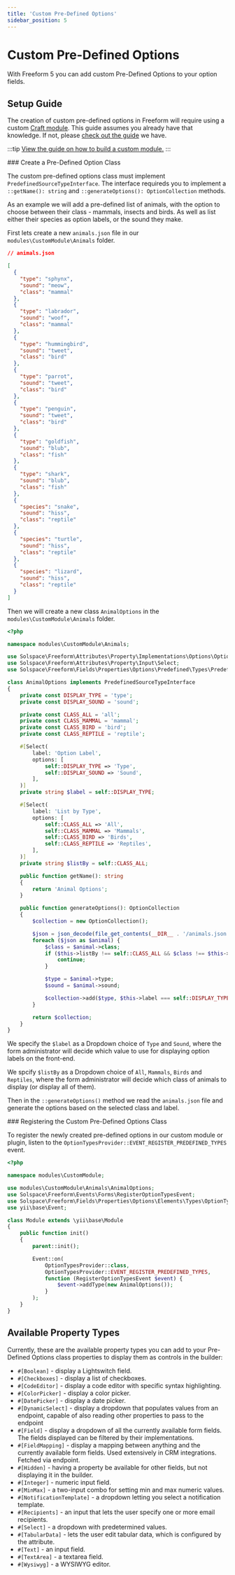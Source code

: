 ```yaml
---
title: 'Custom Pre-Defined Options'
sidebar_position: 5
---
```



# Custom Pre-Defined Options

With Freeform 5 you can add custom Pre-Defined Options to your option fields.

## Setup Guide

The creation of custom pre-defined options in Freeform will require using a custom [Craft module](https://craftcms.com/docs/5.x/extend/module-guide.html). This guide assumes you already have that knowledge. If not, please [check out the guide](../guides/developer/building-a-custom-module.mdx) we have.

:::tip
[View the guide on how to build a custom module.](../guides/developer/building-a-custom-module.mdx)
:::

<VerticalStepWrapper>
<StepMarkdown>
### Create a Pre-Defined Option Class

The custom pre-defined options class must implement `PredefinedSourceTypeInterface`. The interface requireds you to implement a `::getName(): string` and `::generateOptions(): OptionCollection` methods.

As an example we will add a pre-defined list of animals, with the option to choose between their class - mammals, insects and birds. As well as list either their species as option labels, or the sound they make.

First lets create a new `animals.json` file in our `modules\CustomModule\Animals` folder.

```json
// animals.json

[
  {
    "type": "sphynx",
    "sound": "meow",
    "class": "mammal"
  },
  {
    "type": "labrador",
    "sound": "woof",
    "class": "mammal"
  },
  {
    "type": "hummingbird",
    "sound": "tweet",
    "class": "bird"
  },
  {
    "type": "parrot",
    "sound": "tweet",
    "class": "bird"
  },
  {
    "type": "penguin",
    "sound": "tweet",
    "class": "bird"
  },
  {
    "type": "goldfish",
    "sound": "blub",
    "class": "fish"
  },
  {
    "type": "shark",
    "sound": "blub",
    "class": "fish"
  },
  {
    "species": "snake",
    "sound": "hiss",
    "class": "reptile"
  },
  {
    "species": "turtle",
    "sound": "hiss",
    "class": "reptile"
  },
  {
    "species": "lizard",
    "sound": "hiss",
    "class": "reptile"
  }
]
```

Then we will create a new class `AnimalOptions` in the `modules\CustomModule\Animals` folder.

```php showLineNumbers
<?php

namespace modules\CustomModule\Animals;

use Solspace\Freeform\Attributes\Property\Implementations\Options\OptionCollection;
use Solspace\Freeform\Attributes\Property\Input\Select;
use Solspace\Freeform\Fields\Properties\Options\Predefined\Types\PredefinedSourceTypeInterface;

class AnimalOptions implements PredefinedSourceTypeInterface
{
    private const DISPLAY_TYPE = 'type';
    private const DISPLAY_SOUND = 'sound';

    private const CLASS_ALL = 'all';
    private const CLASS_MAMMAL = 'mammal';
    private const CLASS_BIRD = 'bird';
    private const CLASS_REPTILE = 'reptile';

    #[Select(
        label: 'Option Label',
        options: [
            self::DISPLAY_TYPE => 'Type',
            self::DISPLAY_SOUND => 'Sound',
        ],
    )]
    private string $label = self::DISPLAY_TYPE;

    #[Select(
        label: 'List by Type',
        options: [
            self::CLASS_ALL => 'All',
            self::CLASS_MAMMAL => 'Mammals',
            self::CLASS_BIRD => 'Birds',
            self::CLASS_REPTILE => 'Reptiles',
        ],
    )]
    private string $listBy = self::CLASS_ALL;

    public function getName(): string
    {
        return 'Animal Options';
    }

    public function generateOptions(): OptionCollection
    {
        $collection = new OptionCollection();

        $json = json_decode(file_get_contents(__DIR__ . '/animals.json'));
        foreach ($json as $animal) {
            $class = $animal->class;
            if ($this->listBy !== self::CLASS_ALL && $class !== $this->listBy) {
                continue;
            }

            $type = $animal->type;
            $sound = $animal->sound;

            $collection->add($type, $this->label === self::DISPLAY_TYPE ? $type : $sound);
        }

        return $collection;
    }
}
```

We specify the `$label` as a Dropdown choice of `Type` and `Sound`, where the form administrator will decide which value to use for displaying option labels on the front-end.

We spcify `$listBy` as a Dropdown choice of `All`, `Mammals`, `Birds` and `Reptiles`, where the form administrator will decide which class of animals to display (or display all of them).

Then in the `::generateOptions()` method we read the `animals.json` file and generate the options based on the selected class and label.

</StepMarkdown>
<StepMarkdown>
### Registering the Custom Pre-Defined Options Class

To register the newly created pre-defined options in our custom module or plugin, listen to the `OptionTypesProvider::EVENT_REGISTER_PREDEFINED_TYPES` event.

```php showLineNumbers
<?php

namespace modules\CustomModule;

use modules\CustomModule\Animals\AnimalOptions;
use Solspace\Freeform\Events\Forms\RegisterOptionTypesEvent;
use Solspace\Freeform\Fields\Properties\Options\Elements\Types\OptionTypesProvider;
use yii\base\Event;

class Module extends \yii\base\Module
{
    public function init()
    {
        parent::init();

        Event::on(
            OptionTypesProvider::class,
            OptionTypesProvider::EVENT_REGISTER_PREDEFINED_TYPES,
            function (RegisterOptionTypesEvent $event) {
                $event->addType(new AnimalOptions());
            }
        );
    }
}
```

</StepMarkdown>
</VerticalStepWrapper>

## Available Property Types

Currently, these are the available property types you can add to your Pre-Defined Options class properties to display them as controls in the builder:

- `#[Boolean]` - display a Lightswitch field.
- `#[Checkboxes]` - display a list of checkboxes.
- `#[CodeEditor]` - display a code editor with specific syntax highlighting.
- `#[ColorPicker]` - display a color picker.
- `#[DatePicker]` - display a date picker.
- `#[DynamicSelect]` - display a dropdown that populates values from an endpoint, capable of also reading other properties to pass to the endpoint
- `#[Field]` - display a dropdown of all the currently available form fields. The fields displayed can be filtered by their implementations.
- `#[FieldMapping]` - display a mapping between anything and the currently available form fields. Used extensively in CRM integrations. Fetched via endpoint.
- `#[Hidden]` - having a property be available for other fields, but not displaying it in the builder.
- `#[Integer]` - numeric input field.
- `#[MinMax]` - a two-input combo for setting min and max numeric values.
- `#[NotificationTemplate]` - a dropdown letting you select a notification template.
- `#[Recipients]` - an input that lets the user specify one or more email recipients.
- `#[Select]` - a dropdown with predetermined values.
- `#[TabularData]` - lets the user edit tabular data, which is configured by the attribute.
- `#[Text]` - an input field.
- `#[TextArea]` - a textarea field.
- `#[Wysiwyg]` - a WYSIWYG editor.
